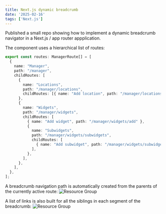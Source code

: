 ```yaml
---
title: Next.js dynamic breadcrumb
date: '2025-02-16'
tags: ['Next.js']
---
```


<DemoLink url="https://next-dynamic-breadcrumbs.vercel.app/manager" />

<GitHubRepoLink url="https://github.com/dopoto/next-dynamic-breadcrumbs" />

Published a small repo showing how to implement a dynamic breadcrumb navigator in a
Next.js / app router appplication.

The component uses a hierarchical list of routes:

```ts:routes.ts
export const routes: ManagerRoute[] = [
  {
    name: "Manager",
    path: "/manager",
    childRoutes: [
      {
        name: "Locations",
        path: "/manager/locations",
        childRoutes: [{ name: "Add location", path: "/manager/locations/add" }],
      },
      {
        name: "Widgets",
        path: "/manager/widgets",
        childRoutes: [
          { name: "Add widget", path: "/manager/widgets/add" },
          {
            name: "Subwidgets",
            path: "/manager/widgets/subwidgets",
            childRoutes: [
              { name: "Add subwidget", path: "/manager/widgets/subwidgets/add" },
            ],
          },
        ],
      },
    ],
  },
];
```

A breadcrumb navigation path is automatically created from the parents of the currently active route:
![Resource Group](/static/images/breadcrumb.png)

A list of links is also built for all the siblings in each segment of the breadcrumb:
![Resource Group](/static/images/breadcrumb2.png)
